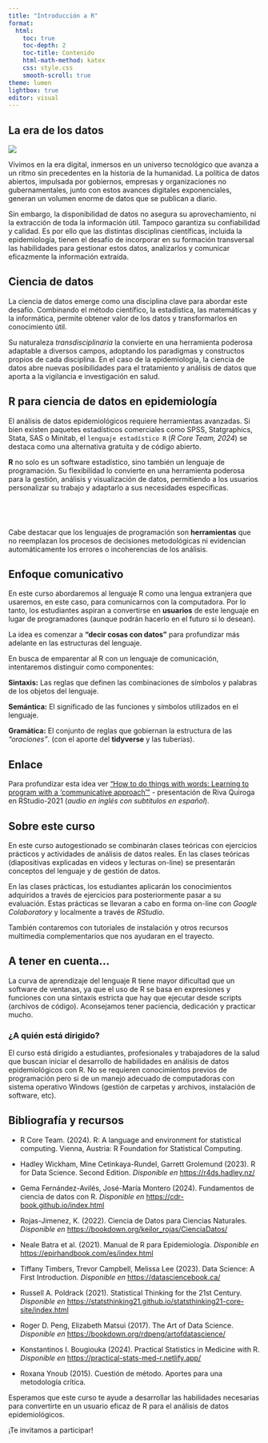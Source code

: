 ```yaml
---
title: "Introducción a R"
format:
  html:
    toc: true
    toc-depth: 2
    toc-title: Contenido
    html-math-method: katex
    css: style.css
    smooth-scroll: true
theme: lumen
lightbox: true
editor: visual
---
```


## La era de los datos

![](datos.png){width="500," fig-align="center"}

Vivimos en la era digital, inmersos en un universo tecnológico que avanza a un ritmo sin precedentes en la historia de la humanidad. La política de datos abiertos, impulsada por gobiernos, empresas y organizaciones no gubernamentales, junto con estos avances digitales exponenciales, generan un volumen enorme de datos que se publican a diario.

Sin embargo, la disponibilidad de datos no asegura su aprovechamiento, ni la extracción de toda la información útil. Tampoco garantiza su confiabilidad y calidad. Es por ello que las distintas disciplinas científicas, incluida la epidemiología, tienen el desafío de incorporar en su formación transversal las habilidades para gestionar estos datos, analizarlos y comunicar eficazmente la información extraída.

## Ciencia de datos

La ciencia de datos emerge como una disciplina clave para abordar este desafío. Combinando el método científico, la estadística, las matemáticas y la informática, permite obtener valor de los datos y transformarlos en conocimiento útil.

Su naturaleza *transdisciplinaria* la convierte en una herramienta poderosa adaptable a diversos campos, adoptando los paradigmas y constructos propios de cada disciplina. En el caso de la epidemiología, la ciencia de datos abre nuevas posibilidades para el tratamiento y análisis de datos que aporta a la vigilancia e investigación en salud.


## R para ciencia de datos en epidemiología

El análisis de datos epidemiológicos requiere herramientas avanzadas. Si bien existen paquetes estadísticos comerciales como SPSS, Statgraphics, Stata, SAS o Minitab, el `lenguaje estadístico R` (*R Core Team, 2024*) se destaca como una alternativa gratuita y de código abierto.

**R** no solo es un software estadístico, sino también un lenguaje de programación. Su flexibilidad lo convierte en una herramienta poderosa para la gestión, análisis y visualización de datos, permitiendo a los usuarios personalizar su trabajo y adaptarlo a sus necesidades específicas.


::: {.callout-tip icon="false"}
##  <br>

Cabe destacar que los lenguajes de programación son **herramientas** que no reemplazan los procesos de decisiones metodológicas ni evidencian automáticamente los errores o incoherencias de los análisis.
:::


## Enfoque comunicativo

En este curso abordaremos al lenguaje R como una lengua extranjera que usaremos, en este caso, para comunicarnos con la computadora. Por lo tanto, los estudiantes aspiran a convertirse en **usuarios** de este lenguaje en lugar de programadores (aunque podrán hacerlo en el futuro si lo desean).

La idea es comenzar a **"decir cosas con datos"** para profundizar más adelante en las estructuras del lenguaje.

En busca de emparentar al R con un lenguaje de comunicación, intentaremos distinguir como componentes:

**Sintaxis:** Las reglas que definen las combinaciones de símbolos y palabras de los objetos del lenguaje.

**Semántica:** El significado de las funciones y símbolos utilizados en el lenguaje.

**Gramática:** El conjunto de reglas que gobiernan la estructura de las *"oraciones"*. (con el aporte del **tidyverse** y las tuberías).

::: {.callout-tip icon="false"}
## Enlace

Para profundizar esta idea ver [“How to do things with words: Learning to program with a 'communicative approach'"](https://rstudio.com/resources/rstudioglobal-2021/how-to-do-things-with-words-learning-to-program-in-r-with-a-communicative-approach/) - presentación de Riva Quiroga en RStudio-2021 (*audio en inglés con subtítulos en español*).
:::

## Sobre este curso

En este curso autogestionado se combinarán clases teóricas con ejercicios prácticos y actividades de análisis de datos reales. En las clases teóricas (diapositivas explicadas en videos y lecturas on-line) se presentarán conceptos del lenguaje y de gestión de datos. 

En las clases prácticas, los estudiantes aplicarán los conocimientos adquiridos a través de ejercicios para posteriormente pasar a su evaluación. Estas prácticas se llevaran a cabo en forma on-line con *Google Colaboratory* y localmente a través de *RStudio*.

También contaremos con tutoriales de instalación y otros recursos multimedia complementarios que nos ayudaran en el trayecto.

::: {.callout-tip icon="false"}
## A tener en cuenta...

La curva de aprendizaje del lenguaje R tiene mayor dificultad que un software de ventanas, ya que el uso de R se basa en expresiones y funciones con una sintaxis estricta que hay que ejecutar desde scripts (archivos de código). Aconsejamos tener paciencia, dedicación y practicar mucho. 

:::

### ¿A quién está dirigido?

El curso está dirigido a estudiantes, profesionales y trabajadores de la salud que buscan iniciar el desarrollo de habilidades en análisis de datos epidemiológicos con R. No se requieren conocimientos previos de programación pero si de un manejo adecuado de computadoras con sistema operativo Windows (gestión de carpetas y archivos, instalación de software, etc).


## Bibliografía y recursos

- R Core Team. (2024). R: A language and environment for statistical computing. Vienna, Austria: R Foundation for Statistical Computing.

- Hadley Wickham, Mine Cetinkaya-Rundel, Garrett Grolemund (2023). R for Data Science. Second Edition. *Disponible en* [https://r4ds.hadley.nz/](https://r4ds.hadley.nz/)

- Gema Fernández-Avilés, José-María Montero (2024). Fundamentos de ciencia de datos con R. *Disponible en* [https://cdr-book.github.io/index.html](https://cdr-book.github.io/index.html)

- Rojas-Jimenez, K. (2022). Ciencia de Datos para Ciencias Naturales. *Disponible en* [https://bookdown.org/keilor_rojas/CienciaDatos/](https://bookdown.org/keilor_rojas/CienciaDatos/)

- Neale Batra et al. (2021). Manual de R para Epidemiología. *Disponible en* [https://epirhandbook.com/es/index.html](https://epirhandbook.com/es/index.html)

- Tiffany Timbers, Trevor Campbell, Melissa Lee (2023). Data Science: A First Introduction. *Disponible en* [https://datasciencebook.ca/](https://datasciencebook.ca/)


- Russell A. Poldrack (2021). Statistical Thinking for the 21st Century. *Disponible en* [https://statsthinking21.github.io/statsthinking21-core-site/index.html](https://statsthinking21.github.io/statsthinking21-core-site/index.html)

- Roger D. Peng, Elizabeth Matsui (2017). The Art of Data Science. *Disponible en* [https://bookdown.org/rdpeng/artofdatascience/](https://bookdown.org/rdpeng/artofdatascience/)

- Konstantinos I. Bougiouka (2024). Practical Statistics in Medicine with R. *Disponible en* [https://practical-stats-med-r.netlify.app/](https://practical-stats-med-r.netlify.app/)

- Roxana Ynoub (2015). Cuestión de método. Aportes para una metodología crítica.


Esperamos que este curso te ayude a desarrollar las habilidades necesarias para convertirte en un usuario eficaz de R para el análisis de datos epidemiológicos.

¡Te invitamos a participar!